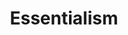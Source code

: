 ---
title: "Essentialism"
bookCover: "/assets/book-covers/essentialism.jpg"
slug: "essentialism"
bookAuthor: "Greg Mc Keown"
rating: 4
done: false
tags: []
summary: false
detailedNotes: false
amazonLink: ""
amazonAffiliateLink: ""
---